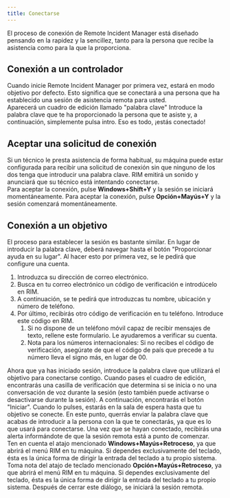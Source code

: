 ```yaml
---
title: Conectarse
---
```



El proceso de conexión de Remote Incident Manager está diseñado pensando en la rapidez y la sencillez, tanto para la persona que recibe la asistencia como para la que la proporciona.
## Conexión a un controlador
Cuando inicie Remote Incident Manager por primera vez, estará en modo objetivo por defecto. Esto significa que se conectará a una persona que ha establecido una sesión de asistencia remota para usted.  
Aparecerá un cuadro de edición llamado "palabra clave" Introduce la palabra clave que te ha proporcionado la persona que te asiste y, a continuación, simplemente pulsa intro. Eso es todo, ¡estás conectado!
## Aceptar una solicitud de conexión
Si un técnico le presta asistencia de forma habitual, su máquina puede estar configurada para recibir una solicitud de conexión sin que ninguno de los dos tenga que introducir una palabra clave. RIM emitirá un sonido y anunciará que su técnico está intentando conectarse.  
<Windows>Para aceptar la conexión, pulse **Windows+Shift+Y** y la sesión se iniciará momentáneamente.</Windows>
<MacOS>Para aceptar la conexión, pulse **Opción+Mayús+Y** y la sesión comenzará momentáneamente.</MacOS>
## Conexión a un objetivo
El proceso para establecer la sesión es bastante similar. En lugar de introducir la palabra clave, deberá navegar hasta el botón "Proporcionar ayuda en su lugar". Al hacer esto por primera vez, se le pedirá que configure una cuenta.
1. Introduzca su dirección de correo electrónico.
1. Busca en tu correo electrónico un código de verificación e introdúcelo en RIM.
1. A continuación, se te pedirá que introduzcas tu nombre, ubicación y número de teléfono.
1. Por último, recibirás otro código de verificación en tu teléfono. Introduce este código en RIM.
    1. Si no dispone de un teléfono móvil capaz de recibir mensajes de texto, rellene este formulario. Le ayudaremos a verificar su cuenta.
    1. Nota para los números internacionales: Si no recibes el código de verificación, asegúrate de que el código de país que precede a tu número lleva el signo más, en lugar de 00.

Ahora que ya has iniciado sesión, introduce la palabra clave que utilizará el objetivo para conectarse contigo. Cuando pases el cuadro de edición, encontrarás una casilla de verificación que determina si se inicia o no una conversación de voz durante la sesión (esto también puede activarse o desactivarse durante la sesión). A continuación, encontrarás el botón "Iniciar". Cuando lo pulses, estarás en la sala de espera hasta que tu objetivo se conecte. En este punto, querrás enviar la palabra clave que acabas de introducir a la persona con la que te conectarás, ya que es lo que usará para conectarse. Una vez que se hayan conectado, recibirás una alerta informándote de que la sesión remota está a punto de comenzar.  
<Windows>Ten en cuenta el atajo mencionado **Windows+Mayús+Retroceso**, ya que abrirá el menú RIM en tu máquina. Si dependes exclusivamente del teclado, ésta es la única forma de dirigir la entrada del teclado a tu propio sistema.</Windows>
<MacOS>Toma nota del atajo de teclado mencionado **Opción+Mayús+Retroceso**, ya que abrirá el menú RIM en tu máquina. Si dependes exclusivamente del teclado, ésta es la única forma de dirigir la entrada del teclado a tu propio sistema.</MacOS>
Después de cerrar este diálogo, se iniciará la sesión remota.
